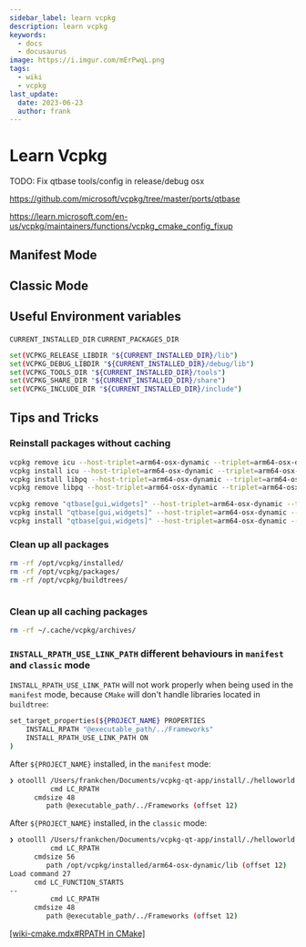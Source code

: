 ```yaml
---
sidebar_label: learn vcpkg
description: learn vcpkg
keywords:
  - docs
  - docusaurus
image: https://i.imgur.com/mErPwqL.png
tags:
  - wiki
  - vcpkg
last_update:
  date: 2023-06-23
  author: frank
---
```


# Learn Vcpkg

TODO: Fix qtbase tools/config in release/debug osx  

https://github.com/microsoft/vcpkg/tree/master/ports/qtbase

https://learn.microsoft.com/en-us/vcpkg/maintainers/functions/vcpkg_cmake_config_fixup

<!--truncate-->

## Manifest Mode

## Classic Mode

## Useful Environment variables

`CURRENT_INSTALLED_DIR`
`CURRENT_PACKAGES_DIR`

```sh
set(VCPKG_RELEASE_LIBDIR "${CURRENT_INSTALLED_DIR}/lib")
set(VCPKG_DEBUG_LIBDIR "${CURRENT_INSTALLED_DIR}/debug/lib")
set(VCPKG_TOOLS_DIR "${CURRENT_INSTALLED_DIR}/tools")
set(VCPKG_SHARE_DIR "${CURRENT_INSTALLED_DIR}/share")
set(VCPKG_INCLUDE_DIR "${CURRENT_INSTALLED_DIR}/include")
```

## Tips and Tricks

### Reinstall packages without caching

```sh
vcpkg remove icu --host-triplet=arm64-osx-dynamic --triplet=arm64-osx-dynamic
vcpkg install icu --host-triplet=arm64-osx-dynamic --triplet=arm64-osx-dynamic --no-binarycaching
vcpkg install libpq --host-triplet=arm64-osx-dynamic --triplet=arm64-osx-dynamic --binarysource=clear
vcpkg remove libpq --host-triplet=arm64-osx-dynamic --triplet=arm64-osx-dynamic

vcpkg remove "qtbase[gui,widgets]" --host-triplet=arm64-osx-dynamic --triplet=arm64-osx-dynamic
vcpkg install "qtbase[gui,widgets]" --host-triplet=arm64-osx-dynamic --triplet=arm64-osx-dynamic --no-binarycaching
vcpkg install "qtbase[gui,widgets]" --host-triplet=arm64-osx-dynamic --triplet=arm64-osx-dynamic --binarysource=clear
```

### Clean up all packages

```sh
rm -rf /opt/vcpkg/installed/
rm -rf /opt/vcpkg/packages/
rm -rf /opt/vcpkg/buildtrees/
```

```sh
```

### Clean up all caching packages

```sh
rm -rf ~/.cache/vcpkg/archives/
```

### `INSTALL_RPATH_USE_LINK_PATH` different behaviours in `manifest` and `classic` mode

`INSTALL_RPATH_USE_LINK_PATH` will not work properly when being used in the `manifest` mode, because `CMake` will don't handle libraries located in `buildtree`:

```sh
set_target_properties(${PROJECT_NAME} PROPERTIES
    INSTALL_RPATH "@executable_path/../Frameworks"
    INSTALL_RPATH_USE_LINK_PATH ON
)
```

After `${PROJECT_NAME}` installed, in the `manifest` mode:

```sh
❯ otoolll /Users/frankchen/Documents/vcpkg-qt-app/install/./helloworld.app/Contents/MacOS/helloworld
          cmd LC_RPATH
      cmdsize 48
         path @executable_path/../Frameworks (offset 12)
```

After `${PROJECT_NAME}` installed, in the `classic` mode:

```sh
❯ otoolll /Users/frankchen/Documents/vcpkg-qt-app/install/./helloworld.app/Contents/MacOS/helloworld
          cmd LC_RPATH
      cmdsize 56
         path /opt/vcpkg/installed/arm64-osx-dynamic/lib (offset 12)
Load command 27
      cmd LC_FUNCTION_STARTS
--
          cmd LC_RPATH
      cmdsize 48
         path @executable_path/../Frameworks (offset 12)
```


[[wiki-cmake.mdx#RPATH in CMake]](./wiki-cmake.md#rpath-in-cmake)